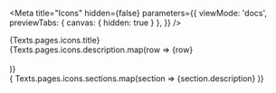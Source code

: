 
<Meta
  title="Icons"
  hidden={false}
  parameters={{
    viewMode: 'docs',
    previewTabs: {
      canvas: { hidden: true }
    },
  }}
/>

<style>{`
  .title {
    margin-left: 0;
    margin-bottom: 24px;
    font-size: 32px;
    font-weight: 600;
    line-height: 1.5;
  }

  .principlesGrid {
    display: grid;
    grid-template-columns: 1fr 1fr;
    grid-row-gap: 40px;
  }

  .designSystemGrid {
    display: grid;
    grid-gap: 24px;
  }
`}</style>

<div>
  <div>
    <div className="title">{Texts.pages.icons.title}</div>
    <DescriptionBox>
      {Texts.pages.icons.description.map(row => <span key={row}>{row}<br/><br/></span>)}
    </DescriptionBox>
  </div>
  <div>
    { Texts.pages.icons.sections.map(section => 
      <Paragraph title={section.title} key={section.title}>
        <DescriptionBox>
          {section.description}
        </DescriptionBox>
      </Paragraph>
    )}
  </div>
</div>
